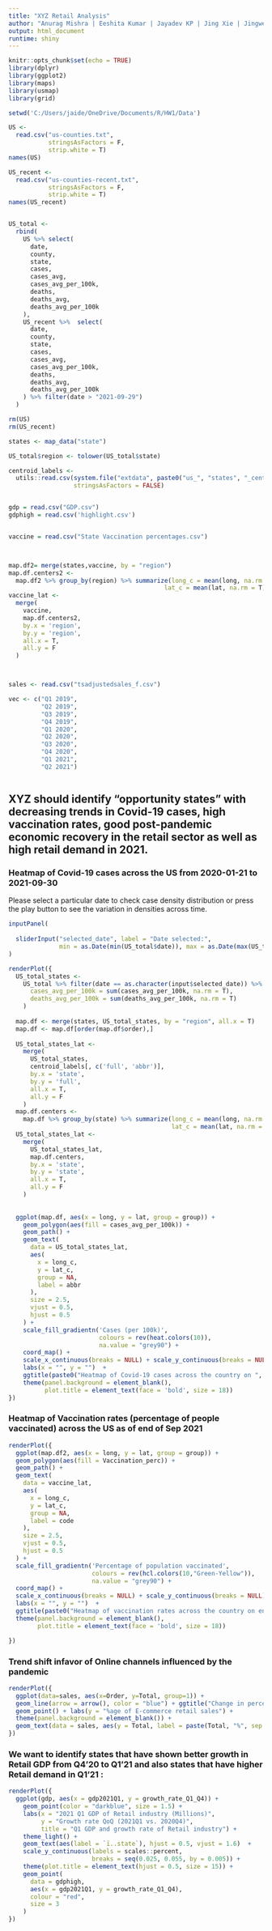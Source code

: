 ---
title: "XYZ Retail Analysis"
author: "Anurag Mishra | Eeshita Kumar | Jayadev KP | Jing Xie | Jingwen Pei"
output: html_document
runtime: shiny
---

```{r setup, include=FALSE}
knitr::opts_chunk$set(echo = TRUE)
library(dplyr)
library(ggplot2)
library(maps)
library(usmap)
library(grid)

setwd('C:/Users/jaide/OneDrive/Documents/R/HW1/Data')

US <-
  read.csv("us-counties.txt",
           stringsAsFactors = F,
           strip.white = T)
names(US)

US_recent <-
  read.csv("us-counties-recent.txt",
           stringsAsFactors = F,
           strip.white = T)
names(US_recent)


US_total <-
  rbind(
    US %>% select(
      date,
      county,
      state,
      cases,
      cases_avg,
      cases_avg_per_100k,
      deaths,
      deaths_avg,
      deaths_avg_per_100k
    ),
    US_recent %>%  select(
      date,
      county,
      state,
      cases,
      cases_avg,
      cases_avg_per_100k,
      deaths,
      deaths_avg,
      deaths_avg_per_100k
    ) %>% filter(date > "2021-09-29")
  )

rm(US)
rm(US_recent)

states <- map_data("state")

US_total$region <- tolower(US_total$state)

centroid_labels <-
  utils::read.csv(system.file("extdata", paste0("us_", "states", "_centroids.csv"), package = "usmap"),
                  stringsAsFactors = FALSE)


gdp = read.csv("GDP.csv")
gdphigh = read.csv('highlight.csv')


vaccine = read.csv("State Vaccination percentages.csv")



map.df2= merge(states,vaccine, by = "region")
map.df.centers2 <-
  map.df2 %>% group_by(region) %>% summarize(long_c = mean(long, na.rm = T),
                                           lat_c = mean(lat, na.rm = T))
vaccine_lat <-
  merge(
    vaccine,
    map.df.centers2,
    by.x = 'region',
    by.y = 'region',
    all.x = T,
    all.y = F
  )



sales <- read.csv("tsadjustedsales_f.csv")

vec <- c("Q1 2019",
         "Q2 2019",
         "Q3 2019",
         "Q4 2019",
         "Q1 2020",
         "Q2 2020",
         "Q3 2020",
         "Q4 2020",
         "Q1 2021",
         "Q2 2021")



```

## XYZ should identify "opportunity states" with decreasing trends in Covid-19 cases, high vaccination rates, good post-pandemic economic recovery in the retail sector as well as high retail demand in 2021.


### Heatmap of Covid-19 cases across the US from  2020-01-21 to 2021-09-30

Please select a particular date to check case density distribution or press the play button to see the variation in densities across time.

```{r eruptions, echo=FALSE}
inputPanel(
  
  sliderInput("selected_date", label = "Date selected:",
              min = as.Date(min(US_total$date)), max = as.Date(max(US_total$date)), value = as.Date(max(US_total$date)),  timeFormat = "%Y-%m-%d", ticks = F, animate = T)
)

renderPlot({
  US_total_states <-
    US_total %>% filter(date == as.character(input$selected_date)) %>% group_by(state, region) %>% summarize(
      cases_avg_per_100k = sum(cases_avg_per_100k, na.rm = T),
      deaths_avg_per_100k = sum(deaths_avg_per_100k, na.rm = T)
    )
  
  map.df <- merge(states, US_total_states, by = "region", all.x = T)
  map.df <- map.df[order(map.df$order),]
  
  US_total_states_lat <-
    merge(
      US_total_states,
      centroid_labels[, c('full', 'abbr')],
      by.x = 'state',
      by.y = 'full',
      all.x = T,
      all.y = F
    )
  map.df.centers <-
    map.df %>% group_by(state) %>% summarize(long_c = mean(long, na.rm = T),
                                             lat_c = mean(lat, na.rm = T))
  US_total_states_lat <-
    merge(
      US_total_states_lat,
      map.df.centers,
      by.x = 'state',
      by.y = 'state',
      all.x = T,
      all.y = F
    )
  
  
  ggplot(map.df, aes(x = long, y = lat, group = group)) +
    geom_polygon(aes(fill = cases_avg_per_100k)) +
    geom_path() +
    geom_text(
      data = US_total_states_lat,
      aes(
        x = long_c,
        y = lat_c,
        group = NA,
        label = abbr
      ),
      size = 2.5,
      vjust = 0.5,
      hjust = 0.5
    ) +
    scale_fill_gradientn('Cases (per 100k)',
                         colours = rev(heat.colors(10)),
                         na.value = "grey90") +
    coord_map() +
    scale_x_continuous(breaks = NULL) + scale_y_continuous(breaks = NULL) +
    labs(x = "", y = "")  +
    ggtitle(paste0("Heatmap of Covid-19 cases across the country on ", input$selected_date)) +
    theme(panel.background = element_blank(),
          plot.title = element_text(face = 'bold', size = 18))
})
```

### Heatmap of Vaccination rates (percentage of people vaccinated) across the US as of end of Sep 2021
```{r eruptions3, echo=FALSE}

renderPlot({
  ggplot(map.df2, aes(x = long, y = lat, group = group)) +
  geom_polygon(aes(fill = Vaccination_perc)) +
  geom_path() +
  geom_text(
    data = vaccine_lat,
    aes(
      x = long_c,
      y = lat_c,
      group = NA,
      label = code
    ),
    size = 2.5,
    vjust = 0.5,
    hjust = 0.5
  ) +
  scale_fill_gradientn('Percentage of population vaccinated',
                       colours = rev(hcl.colors(10,"Green-Yellow")),
                       na.value = "grey90") +
  coord_map() +
  scale_x_continuous(breaks = NULL) + scale_y_continuous(breaks = NULL) +
  labs(x = "", y = "")  +
  ggtitle(paste0("Heatmap of vaccination rates across the country on end of Sep'21")) +
  theme(panel.background = element_blank(),
        plot.title = element_text(face = 'bold', size = 18))

})
```

### Trend shift infavor of Online channels influenced by the pandemic
```{r eruptions4, echo=FALSE}
renderPlot({
  ggplot(data=sales, aes(x=Order, y=Total, group=1)) +
  geom_line(arrow = arrow(), color = "blue") + ggtitle("Change in percentage of online sales over quarters") +  scale_x_discrete(name="Timeline", limits=vec) +
  geom_point() + labs(y = "%age of E-commerce retail sales") +
  theme(panel.background = element_blank()) + 
  geom_text(data = sales, aes(y = Total, label = paste(Total, "%", sep = "")), size=2.5, vjust=-1.2)
})
```

### We want to identify states that have shown better growth in Retail GDP from Q4'20 to Q1'21 and also states that have higher Retail demand in Q1'21 :

```{r eruptions2, echo=FALSE}

renderPlot({
  ggplot(gdp, aes(x = gdp2021Q1, y = growth_rate_Q1_Q4)) +
    geom_point(color = "darkblue", size = 1.5) +
    labs(x = "2021 Q1 GDP of Retail industry (Millions)",
         y = "Growth rate QoQ (2021Q1 vs. 2020Q4)",
         title = "Q1 GDP and growth rate of Retail industry") +
    theme_light() +
    geom_text(aes(label = `ï..state`), hjust = 0.5, vjust = 1.6)  +
    scale_y_continuous(labels = scales::percent,
                       breaks = seq(0.025, 0.055, by = 0.005)) +
    theme(plot.title = element_text(hjust = 0.5, size = 15)) +
    geom_point(
      data = gdphigh,
      aes(x = gdp2021Q1, y = growth_rate_Q1_Q4),
      colour = "red",
      size = 3
    )
})
```



